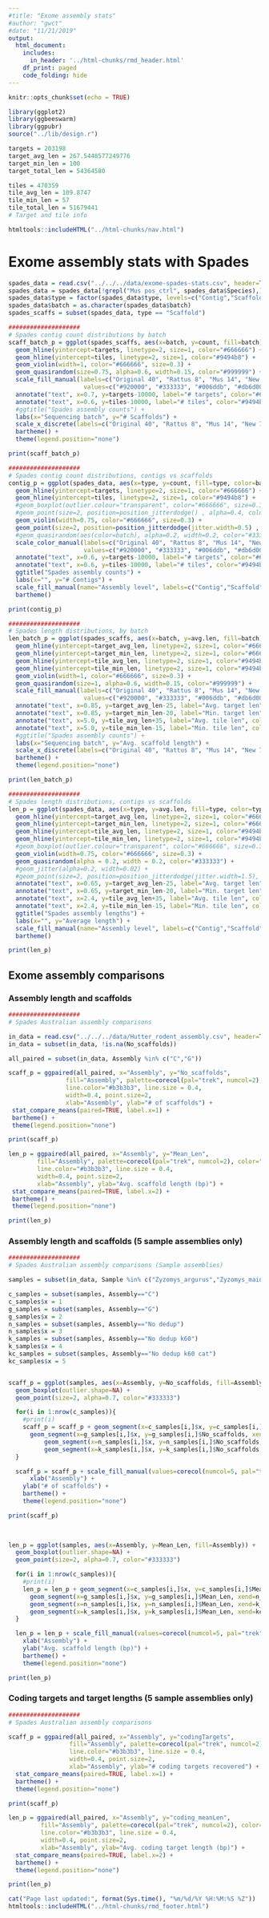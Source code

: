 ```yaml
---
#title: "Exome assembly stats"
#author: "gwct"
#date: "11/21/2019"
output: 
  html_document:
    includes:
      in_header: '../html-chunks/rmd_header.html'
    df_print: paged
    code_folding: hide
---
```


```r
knitr::opts_chunk$set(echo = TRUE)

library(ggplot2)
library(ggbeeswarm)
library(ggpubr)
source("../lib/design.r")

targets = 203198
target_avg_len = 267.5448577249776
target_min_len = 100
target_total_len = 54364580

tiles = 470359
tile_avg_len = 109.8747
tile_min_len = 57
tile_total_len = 51679441
# Target and tile info

htmltools::includeHTML("../html-chunks/nav.html")
```

# Exome assembly stats with Spades

```r
spades_data = read.csv("../../../data/exome-spades-stats.csv", header=TRUE)
spades_data = spades_data[!grepl("Mus pos_ctrl", spades_data$Species),]
spades_data$type = factor(spades_data$type, levels=c("Contig","Scaffold"), ordered=TRUE)
spades_data$batch = as.character(spades_data$batch)
spades_scaffs = subset(spades_data, type == "Scaffold")

####################
# Spades contig count distributions by batch
scaff_batch_p = ggplot(spades_scaffs, aes(x=batch, y=count, fill=batch)) +
  geom_hline(yintercept=targets, linetype=2, size=1, color="#666666") +
  geom_hline(yintercept=tiles, linetype=2, size=1, color="#9494b8") +
  geom_violin(width=1, color="#666666", size=0.3) +
  geom_quasirandom(size=0.75, alpha=0.6, width=0.15, color="#999999") +
  scale_fill_manual(labels=c("Original 40", "Rattus 8", "Mus 14", "New 70", "Aussie 46"),
                     values=c("#920000", "#333333", "#006ddb", "#db6d00", "#b66dff")) +
  annotate("text", x=0.7, y=targets-10000, label="# targets", color="#666666", size=4) +
  annotate("text", x=0.6, y=tiles-10000, label="# tiles", color="#9494b8", size=4) +
  #ggtitle("Spades assembly counts") +
  labs(x="Sequencing batch", y="# Scaffolds") +
  scale_x_discrete(labels=c("Original 40", "Rattus 8", "Mus 14", "New 70", "Aussie 46")) +
  bartheme() + 
  theme(legend.position="none")

print(scaff_batch_p)
```


```r
####################
# Spades contig count distributions, contigs vs scaffolds
contig_p = ggplot(spades_data, aes(x=type, y=count, fill=type, color=batch)) +
  geom_hline(yintercept=targets, linetype=2, size=1, color="#666666") +
  geom_hline(yintercept=tiles, linetype=2, size=1, color="#9494b8") +
  #geom_boxplot(outlier.colour="transparent", color="#666666", size=0.3) +
  #geom_point(size=2, position=position_jitterdodge() , alpha=0.4, color="#999999") +
  geom_violin(width=0.75, color="#666666", size=0.3) +
  geom_point(size=2, position=position_jitterdodge(jitter.width=0.5) , alpha=0.4) +
  #geom_quasirandom(aes(color=batch), alpha=0.2, width=0.2, color="#333333") +
  scale_color_manual(labels=c("Original 40", "Rattus 8", "Mus 14", "New 70", "Aussie 46"),
                     values=c("#920000", "#333333", "#006ddb", "#db6d00", "#b66dff")) +
  annotate("text", x=0.6, y=targets-10000, label="# targets", color="#666666", size=4) +
  annotate("text", x=0.6, y=tiles-10000, label="# tiles", color="#9494b8", size=4) +
  ggtitle("Spades assembly counts") +
  labs(x="", y="# Contigs") +
  scale_fill_manual(name="Assembly level", labels=c("Contig","Scaffold"), values=c("#ffcd00","#cc1c00")) +
  bartheme()

print(contig_p)
```

```r
####################
# Spades length distributions, by batch
len_batch_p = ggplot(spades_scaffs, aes(x=batch, y=avg.len, fill=batch)) +
  geom_hline(yintercept=target_avg_len, linetype=2, size=1, color="#666666") +
  geom_hline(yintercept=target_min_len, linetype=2, size=1, color="#666666") +
  geom_hline(yintercept=tile_avg_len, linetype=2, size=1, color="#9494b8") +
  geom_hline(yintercept=tile_min_len, linetype=2, size=1, color="#9494b8") +
  geom_violin(width=1, color="#666666", size=0.3) +
  geom_quasirandom(size=1, alpha=0.6, width=0.15, color="#999999") +
  scale_fill_manual(labels=c("Original 40", "Rattus 8", "Mus 14", "New 70", "Aussie 46"),
                     values=c("#920000", "#333333", "#006ddb", "#db6d00", "#b66dff")) +
  annotate("text", x=0.85, y=target_avg_len-25, label="Avg. target len", color="#666666", size=4) +
  annotate("text", x=0.85, y=target_min_len-20, label="Min. target len", color="#666666", size=4) +
  annotate("text", x=5.0, y=tile_avg_len+35, label="Avg. tile len", color="#9494b8", size=4) +
  annotate("text", x=5.0, y=tile_min_len-15, label="Min. tile len", color="#9494b8", size=4) +
  #ggtitle("Spades assembly counts") +
  labs(x="Sequencing batch", y="Avg. scaffold length") +
  scale_x_discrete(labels=c("Original 40", "Rattus 8", "Mus 14", "New 70", "Aussie 46")) +
  bartheme() +
  theme(legend.position="none")

print(len_batch_p)
```

```r
####################
# Spades length distributions, contigs vs scaffolds
len_p = ggplot(spades_data, aes(x=type, y=avg.len, fill=type, color=type)) +
  geom_hline(yintercept=target_avg_len, linetype=2, size=1, color="#666666") +
  geom_hline(yintercept=target_min_len, linetype=2, size=1, color="#666666") +
  geom_hline(yintercept=tile_avg_len, linetype=2, size=1, color="#9494b8") +
  geom_hline(yintercept=tile_min_len, linetype=2, size=1, color="#9494b8") +
  #geom_boxplot(outlier.colour="transparent", color="#666666", size=0.3) +
  geom_violin(width=0.75, color="#666666", size=0.3) +
  geom_quasirandom(alpha = 0.2, width = 0.2, color="#333333") +
  #geom_jitter(alpha=0.2, width=0.02) +
  #geom_point(size=2, position=position_jitterdodge(jitter.width=1.5), alpha=0.4, color="#999999") +
  annotate("text", x=0.65, y=target_avg_len-25, label="Avg. target len", color="#666666", size=4) +
  annotate("text", x=0.65, y=target_min_len-20, label="Min. target len", color="#666666", size=4) +
  annotate("text", x=2.4, y=tile_avg_len+35, label="Avg. tile len", color="#9494b8", size=4) +
  annotate("text", x=2.4, y=tile_min_len-15, label="Min. tile len", color="#9494b8", size=4) +
  ggtitle("Spades assembly lengths") +
  labs(x="", y="Average length") +
  scale_fill_manual(name="Assembly level", labels=c("Contig","Scaffold"), values=c("#ffcd00","#cc1c00")) +
  bartheme()

print(len_p)
```

## Exome assembly comparisons
### Assembly length and scaffolds

```r
####################
# Spades Australian assembly comparisons

in_data = read.csv("../../../data/Hutter_rodent_assembly.csv", header=T, comment.char="#")
in_data = subset(in_data, !is.na(No_scaffolds))

all_paired = subset(in_data, Assembly %in% c("C","G"))

scaff_p = ggpaired(all_paired, x="Assembly", y="No_scaffolds",
                fill="Assembly", palette=corecol(pal="trek", numcol=2), color="#333333",
                line.color="#b3b3b3", line.size = 0.4,
                width=0.4, point.size=2,
                xlab="Assembly", ylab="# of scaffolds") +
 stat_compare_means(paired=TRUE, label.x=1) +
 bartheme() +
 theme(legend.position="none")

print(scaff_p)

len_p = ggpaired(all_paired, x="Assembly", y="Mean_Len",
        fill="Assembly", palette=corecol(pal="trek", numcol=2), color="#333333",
        line.color="#b3b3b3", line.size = 0.4,
        width=0.4, point.size=2,
        xlab="Assembly", ylab="Avg. scaffold length (bp)") +
 stat_compare_means(paired=TRUE, label.x=2) +
 bartheme() +
 theme(legend.position="none")

print(len_p)
```

### Assembly length and scaffolds (5 sample assemblies only)

```r
####################
# Spades Australian assembly comparisons (Sample assemblies)

samples = subset(in_data, Sample %in% c("Zyzomys_argurus","Zyzomys_maini","Zyzomys_palatalis","Zyzomys_pedunculatus","Zyzomys_woodwardi"))

c_samples = subset(samples, Assembly=="C")
c_samples$x = 1
g_samples = subset(samples, Assembly=="G")
g_samples$x = 2
n_samples = subset(samples, Assembly=="No dedup")
n_samples$x = 3
k_samples = subset(samples, Assembly=="No dedup k60")
k_samples$x = 4
kc_samples = subset(samples, Assembly=="No dedup k60 cat")
kc_samples$x = 5


scaff_p = ggplot(samples, aes(x=Assembly, y=No_scaffolds, fill=Assembly)) +
  geom_boxplot(outlier.shape=NA) +
  geom_point(size=2, alpha=0.7, color="#333333")

  for(i in 1:nrow(c_samples)){
    #print(i)
    scaff_p = scaff_p + geom_segment(x=c_samples[i,]$x, y=c_samples[i,]$No_scaffolds, xend=g_samples[i,]$x, yend=g_samples[i,]$No_scaffolds, color="#999999") +
      geom_segment(x=g_samples[i,]$x, y=g_samples[i,]$No_scaffolds, xend=n_samples[i,]$x, yend=n_samples[i,]$No_scaffolds, color="#999999") +
          geom_segment(x=n_samples[i,]$x, y=n_samples[i,]$No_scaffolds, xend=k_samples[i,]$x, yend=k_samples[i,]$No_scaffolds, color="#999999") +
          geom_segment(x=k_samples[i,]$x, y=k_samples[i,]$No_scaffolds, xend=kc_samples[i,]$x, yend=kc_samples[i,]$No_scaffolds, color="#999999")
  }

  scaff_p = scaff_p + scale_fill_manual(values=corecol(numcol=5, pal="trek")) +
      xlab("Assembly") +
    ylab("# of scaffolds") +
    bartheme() +
    theme(legend.position="none")

print(scaff_p)
  

          
len_p = ggplot(samples, aes(x=Assembly, y=Mean_Len, fill=Assembly)) +
  geom_boxplot(outlier.shape=NA) +
  geom_point(size=2, alpha=0.7, color="#333333")

  for(i in 1:nrow(c_samples)){
    #print(i)
    len_p = len_p + geom_segment(x=c_samples[i,]$x, y=c_samples[i,]$Mean_Len, xend=g_samples[i,]$x, yend=g_samples[i,]$Mean_Len, color="#999999") +
      geom_segment(x=g_samples[i,]$x, y=g_samples[i,]$Mean_Len, xend=n_samples[i,]$x, yend=n_samples[i,]$Mean_Len, color="#999999") +
      geom_segment(x=n_samples[i,]$x, y=n_samples[i,]$Mean_Len, xend=k_samples[i,]$x, yend=k_samples[i,]$Mean_Len, color="#999999") +
      geom_segment(x=k_samples[i,]$x, y=k_samples[i,]$Mean_Len, xend=kc_samples[i,]$x, yend=kc_samples[i,]$Mean_Len, color="#999999")
  }

  len_p = len_p + scale_fill_manual(values=corecol(numcol=5, pal="trek")) +
    xlab("Assembly") +
    ylab("Avg. scaffold length (bp)") +
    bartheme() +
    theme(legend.position="none")

print(len_p)
```

### Coding targets and target lengths (5 sample assemblies only)

```r
####################
# Spades Australian assembly comparisons

scaff_p = ggpaired(all_paired, x="Assembly", y="codingTargets",
                 fill="Assembly", palette=corecol(pal="trek", numcol=2), color="#333333",
                 line.color="#b3b3b3", line.size = 0.4,
                 width=0.4, point.size=2,
                 xlab="Assembly", ylab="# coding targets recovered") +
  stat_compare_means(paired=TRUE, label.x=1) +
  bartheme() +
  theme(legend.position="none")

print(scaff_p)

len_p = ggpaired(all_paired, x="Assembly", y="coding_meanLen",
         fill="Assembly", palette=corecol(pal="trek", numcol=2), color="#333333",
         line.color="#b3b3b3", line.size = 0.4,
         width=0.4, point.size=2,
         xlab="Assembly", ylab="Avg. coding target length (bp)") +
  stat_compare_means(paired=TRUE, label.x=2) +
  bartheme() +
  theme(legend.position="none")

print(len_p)

```


```r
cat("Page last updated:", format(Sys.time(), "%m/%d/%Y %H:%M:%S %Z"))
htmltools::includeHTML("../html-chunks/rmd_footer.html")
```
